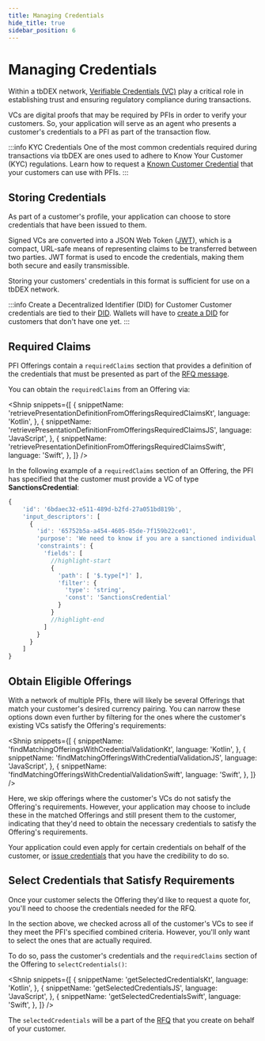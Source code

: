 ```yaml
---
title: Managing Credentials
hide_title: true
sidebar_position: 6
---
```


<LanguageSwitcher languages="JavaScript, Kotlin, Swift" />

# Managing Credentials

Within a tbDEX network, [Verifiable Credentials (VC)](/docs/web5/verifiable-credentials/what-are-vcs) play a critical role in establishing trust and ensuring regulatory compliance during transactions.

VCs are digital proofs that may be required by PFIs in order to verify your customers.
So, your application will serve as an agent who presents a customer's credentials to a PFI as part of the transaction flow.

:::info KYC Credentials
One of the most common credentials required during transactions via tbDEX are ones used to adhere to Know Your Customer (KYC) regulations.
Learn how to request a [Known Customer Credential](/docs/tbdex/issuer/kcc/kcc-wallet) that your customers can use with PFIs.
:::

## Storing Credentials

As part of a customer's profile, your application can choose to store credentials that have been issued to them.

Signed VCs are converted into a JSON Web Token ([JWT](https://jwt.io/)), which is a compact, URL-safe means of representing claims to be transferred between two parties.
JWT format is used to encode the credentials, making them both secure and easily transmissible.

Storing your customers' credentials in this format is sufficient for use on a tbDEX network.

:::info Create a Decentralized Identifier (DID) for Customer
Customer credentials are tied to their [DID](/docs/web5/decentralized-identifiers/what-are-dids). Wallets will have to [create a DID](/docs/web5/decentralized-identifiers/how-to-create-did) for customers that don't have one yet.
:::

## Required Claims

PFI Offerings contain a `requiredClaims` section that provides a definition of the credentials that must be presented as part of the [RFQ message](/docs/tbdex/wallet/send-rfq).

You can obtain the `requiredClaims` from an Offering via:

<Shnip
  snippets={[
    {
      snippetName: 'retrievePresentationDefinitionFromOfferingsRequiredClaimsKt',
      language: 'Kotlin',
    },
    {
      snippetName: 'retrievePresentationDefinitionFromOfferingsRequiredClaimsJS',
      language: 'JavaScript',
    },
    {
      snippetName: 'retrievePresentationDefinitionFromOfferingsRequiredClaimsSwift',
      language: 'Swift',
    },
  ]}
/>

In the following example of a `requiredClaims` section of an Offering, the PFI has specified that the customer must provide a VC of type **SanctionsCredential**:

```js
{
    'id': '6bdaec32-e511-489d-b2fd-27a051bd819b',
    'input_descriptors': [
      {
        'id': '65752b5a-a454-4605-85de-7f159b22ce01',
        'purpose': 'We need to know if you are a sanctioned individual',
        'constraints': {
          'fields': [
            //highlight-start
            {
              'path': [ '$.type[*]' ],
              'filter': {
                'type': 'string',
                'const': 'SanctionsCredential'
              }
            }
            //highlight-end
          ]
        }
      }
    ]
}
```

## Obtain Eligible Offerings

With a network of multiple PFIs, there will likely be several Offerings that match your customer's desired currency pairing.
You can narrow these options down even further by filtering for the ones where the customer's existing VCs satisfy the Offering's requirements:

<Shnip
  snippets={[
    {
      snippetName: 'findMatchingOfferingsWithCredentialValidationKt',
      language: 'Kotlin',
    },
    {
      snippetName: 'findMatchingOfferingsWithCredentialValidationJS',
      language: 'JavaScript',
    },
    {
      snippetName: 'findMatchingOfferingsWithCredentialValidationSwift',
      language: 'Swift',
    },
  ]}
/>

Here, we skip offerings where the customer's VCs do not satisfy the Offering's requirements.
However, your application may choose to include these in the matched Offerings and still present them to the customer, indicating that they'd need to obtain the necessary credentials to satisfy the Offering's requirements.

Your application could even apply for certain credentials on behalf of the customer, or [issue credentials](/docs/web5/verifiable-credentials/vc-issuance) that you have the credibility to do so.

## Select Credentials that Satisfy Requirements

Once your customer selects the Offering they'd like to request a quote for, you'll need to choose the credentials needed for the RFQ.

In the section above, we checked across all of the customer's VCs to see if they meet the PFI's specified combined criteria.
However, you'll only want to select the ones that are actually required.

To do so, pass the customer's credentials and the `requiredClaims` section of the Offering to `selectCredentials()`:

<Shnip
  snippets={[
    {
      snippetName: 'getSelectedCredentialsKt',
      language: 'Kotlin',
    },
    {
      snippetName: 'getSelectedCredentialsJS',
      language: 'JavaScript',
    },
    {
      snippetName: 'getSelectedCredentialsSwift',
      language: 'Swift',
    },
  ]}
/>

The `selectedCredentials` will be a part of the [RFQ](/docs/tbdex/wallet/send-rfq) that you create on behalf of your customer.
